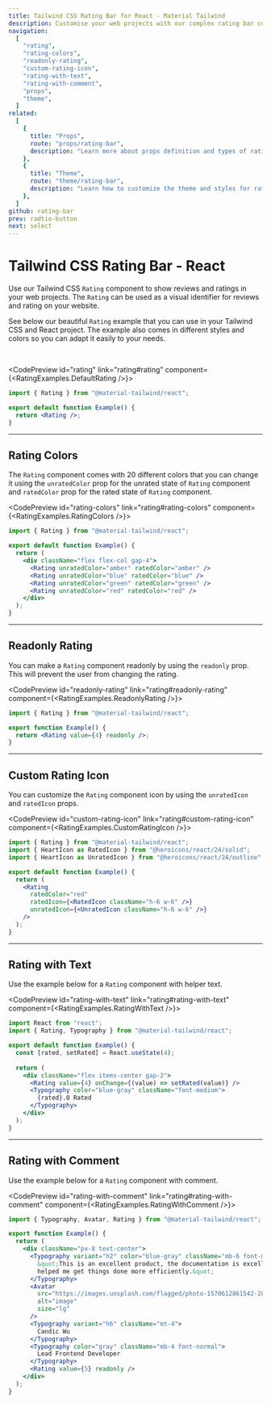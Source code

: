 ```yaml
---
title: Tailwind CSS Rating Bar for React - Material Tailwind
description: Customise your web projects with our complex rating bar component for Tailwind CSS and React using Material Design guidelines.
navigation:
  [
    "rating",
    "rating-colors",
    "readonly-rating",
    "custom-rating-icon",
    "rating-with-text",
    "rating-with-comment",
    "props",
    "theme",
  ]
related:
  [
    {
      title: "Props",
      route: "props/rating-bar",
      description: "Learn more about props definition and types of rating-bar components.",
    },
    {
      title: "Theme",
      route: "theme/rating-bar",
      description: "Learn how to customize the theme and styles for rating-bar components.",
    },
  ]
github: rating-bar
prev: radtio-button
next: select
---
```


# Tailwind CSS Rating Bar - React

Use our Tailwind CSS <Code>Rating</Code> component to show reviews and ratings in your web projects. The <Code>Rating</Code> can be used as a visual identifier for reviews and rating on your website.

See below our beautiful <Code>Rating</Code> example that you can use in your Tailwind CSS and React project. The example also comes in different styles and colors so you can adapt it easily to your needs.

<br />

<CodePreview id="rating" link="rating#rating" component={<RatingExamples.DefaultRating />}>
```jsx
import { Rating } from "@material-tailwind/react";

export default function Example() {
  return <Rating />;
}
```
</CodePreview>

---

## Rating Colors

The <Code>Rating</Code> component comes with 20 different colors that you can change it using the <Code>unratedColor</Code> prop for the unrated state of <Code>Rating</Code> component and <Code>ratedColor</Code> prop for the rated state of <Code>Rating</Code> component.

<CodePreview id="rating-colors" link="rating#rating-colors" component={<RatingExamples.RatingColors />}>
```jsx
import { Rating } from "@material-tailwind/react";

export default function Example() {
  return (
    <div className="flex flex-col gap-4">
      <Rating unratedColor="amber" ratedColor="amber" />
      <Rating unratedColor="blue" ratedColor="blue" />
      <Rating unratedColor="green" ratedColor="green" />
      <Rating unratedColor="red" ratedColor="red" />
    </div>
  );
}
```
</CodePreview>

---

## Readonly Rating

You can make a <Code>Rating</Code> component readonly by using the <Code>readonly</Code> prop. This will prevent the user from changing the rating.

<CodePreview id="readonly-rating" link="rating#readonly-rating" component={<RatingExamples.ReadonlyRating />}>
```jsx
import { Rating } from "@material-tailwind/react";

export function Example() {
  return <Rating value={4} readonly />;
}
```
</CodePreview>

---

## Custom Rating Icon

You can customize the <Code>Rating</Code> component icon by using the <Code>unratedIcon</Code> and <Code>ratedIcon</Code> props.

<CodePreview id="custom-rating-icon" link="rating#custom-rating-icon" component={<RatingExamples.CustomRatingIcon />}>
```jsx
import { Rating } from "@material-tailwind/react";
import { HeartIcon as RatedIcon } from "@heroicons/react/24/solid";
import { HeartIcon as UnratedIcon } from "@heroicons/react/24/outline";

export default function Example() {
  return (
    <Rating
      ratedColor="red"
      ratedIcon={<RatedIcon className="h-6 w-6" />}
      unratedIcon={<UnratedIcon className="h-6 w-6" />}
    />
  );
}
```
</CodePreview>

---

## Rating with Text

Use the example below for a <Code>Rating</Code> component with helper text.

<CodePreview id="rating-with-text" link="rating#rating-with-text" component={<RatingExamples.RatingWithText />}>
```jsx
import React from "react";
import { Rating, Typography } from "@material-tailwind/react";

export default function Example() {
  const [rated, setRated] = React.useState(4);
  
  return (
    <div className="flex items-center gap-2">
      <Rating value={4} onChange={(value) => setRated(value)} />
      <Typography color="blue-gray" className="font-medium">
        {rated}.0 Rated
      </Typography>
    </div>
  );
}
```
</CodePreview>

---

## Rating with Comment

Use the example below for a <Code>Rating</Code> component with comment.

<CodePreview id="rating-with-comment" link="rating#rating-with-comment" component={<RatingExamples.RatingWithComment />}>
```jsx
import { Typography, Avatar, Rating } from "@material-tailwind/react";

export function Example() {
  return (
    <div className="px-8 text-center">
      <Typography variant="h2" color="blue-gray" className="mb-6 font-medium">
        &quot;This is an excellent product, the documentation is excellent and
        helped me get things done more efficiently.&quot;
      </Typography>
      <Avatar
        src="https://images.unsplash.com/flagged/photo-1570612861542-284f4c12e75f?ixlib=rb-4.0.3&ixid=MnwxMjA3fDB8MHxwaG90by1wYWdlfHx8fGVufDB8fHx8&auto=format&fit=crop&w=2940&q=80"
        alt="image"
        size="lg"
      />
      <Typography variant="h6" className="mt-4">
        Candic Wu
      </Typography>
      <Typography color="gray" className="mb-4 font-normal">
        Lead Frontend Developer
      </Typography>
      <Rating value={5} readonly />
    </div>
  );
}
```
</CodePreview>
